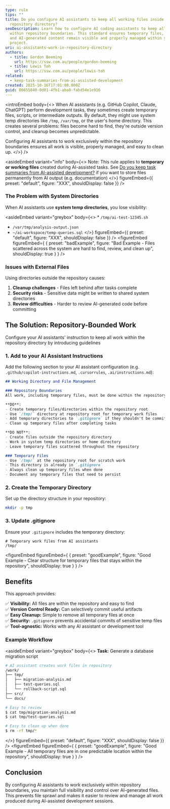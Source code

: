 ```yaml
---
type: rule
tips: ""
title: Do you configure AI assistants to keep all working files inside the
  repository directory?
seoDescription: Learn how to configure AI coding assistants to keep all work
  within repository boundaries. This standard ensures temporary files, scripts,
  and AI-generated content remain visible and properly managed within your
  project.
uri: ai-assistants-work-in-repository-directory
authors:
  - title: Gordon Beeming
    url: https://ssw.com.au/people/gordon-beeming
  - title: Lewis Toh
    url: https://ssw.com.au/people/lewis-toh
related:
  - keep-task-summaries-from-ai-assisted-development
created: 2025-10-16T17:01:00.000Z
guid: 86655840-0d01-4fb1-aba8-fabd54e1e916
---
```


<introEmbed
  body={<>
When AI assistants (e.g. GitHub Copilot, Claude, ChatGPT) perform development tasks, they sometimes create temporary files, scripts, or intermediate outputs. By default, they might use system temp directories like `/tmp`, `/var/tmp`, or the user's home directory. This creates several problems: files become hard to find, they're outside version control, and cleanup becomes unpredictable.

Configuring AI assistants to work exclusively within the repository boundaries ensures all work is visible, properly managed, and easy to clean up.
  </>}
/>

<asideEmbed
  variant="info"
  body={<>
    Note: This rule applies to **temporary or working files** created during AI-assisted tasks. See [Do you keep task summaries from AI-assisted development?](/keep-task-summaries-from-ai-assisted-development) if you want to store files permanently from AI output (e.g. documentation)
  </>}
  figureEmbed={{
    preset: "default",
    figure: "XXX",
    shouldDisplay: false
  }}
/>


### The Problem with System Directories

When AI assistants use **system temp directories**, you lose visibility:


<asideEmbed
  variant="greybox"
  body={<>
    * `/tmp/ai-test-12345.sh`
* `/var/tmp/analysis-output.json`
* `~/ai-workspace/temp-queries.sql`
  </>}
  figureEmbed={{
    preset: "default",
    figure: "XXX",
    shouldDisplay: false
  }}
/>
<figureEmbed figureEmbed={ {
  preset: "badExample",
  figure: "Bad Example - Files scattered across the system are hard to find, review, and clean up",
  shouldDisplay: true
} } />


### Issues with External Files

Using directories outside the repository causes:

1. **Cleanup challenges** - Files left behind after tasks complete
2. **Security risks** - Sensitive data might be written to shared system directories
3. **Review difficulties** - Harder to review AI-generated code before committing

## The Solution: Repository-Bounded Work

Configure your AI assistants' instruction to keep all work within the repository directory by introducing guidelines

### 1. Add to your AI Assistant Instructions

Add the following section to your AI assistant configuration (e.g. `.github/copilot-instructions.md`, `.cursorrules`, `.ai/instructions.md`):
```markdown
## Working Directory and File Management

### Repository Boundaries
All work, including temporary files, must be done within the repository boundaries:

**DO**:
- Create temporary files/directories within the repository root
- Use `/tmp/` directory at repository root for temporary work files
- Add temporary directories to `.gitignore` if they shouldn't be committed
- Clean up temporary files after completing tasks

**DO NOT**:
- Create files outside the repository directory
- Work in system temp directories or home directory
- Leave temporary files scattered throughout the repository

### Temporary Files
- Use `/tmp/` at the repository root for scratch work
- This directory is already in `.gitignore`
- Always clean up temporary files when done
- Document any temporary files that need to persist
```

### 2. Create the Temporary Directory

Set up the directory structure in your repository:
```bash
mkdir -p tmp
```

### 3. Update .gitignore

Ensure your `.gitignore` includes the temporary directory:
```gitignore
# Temporary work files from AI assistants
/tmp/
```
<figureEmbed figureEmbed={ {
  preset: "goodExample",
  figure: "Good Example - Clear structure for temporary files that stays within the repository",
  shouldDisplay: true
} } />


## Benefits

This approach provides:

✅ **Visibility:** All files are within the repository and easy to find\
✅ **Version Control Ready:** Can selectively commit useful artifacts\
✅ **Easy Cleanup:** Simple to remove all temporary files at once\
✅ **Security:** `.gitignore` prevents accidental commits of sensitive temp files\
✅ **Tool-agnostic:** Works with any AI assistant or development tool

### Example Workflow


<asideEmbed
  variant="greybox"
  body={<>
    **Task:** Generate a database migration script
```bash
# AI assistant creates work files in repository
/work/
├── tmp/
│   ├── migration-analysis.md
│   ├── test-queries.sql
│   └── rollback-script.sql
├── src/
└── docs/

# Easy to review
$ cat tmp/migration-analysis.md
$ cat tmp/test-queries.sql

# Easy to clean up when done
$ rm -rf tmp/*
```

  </>}
  figureEmbed={{
    preset: "default",
    figure: "XXX",
    shouldDisplay: false
  }}
/>
<figureEmbed figureEmbed={ {
  preset: "goodExample",
  figure: "Good Example - All temporary files are in one predictable location within the repository",
  shouldDisplay: true
} } />


## Conclusion

By configuring AI assistants to work exclusively within repository boundaries, you maintain full visibility and control over AI-generated files. This prevents file sprawl and makes it easier to review and manage all work produced during AI-assisted development sessions.